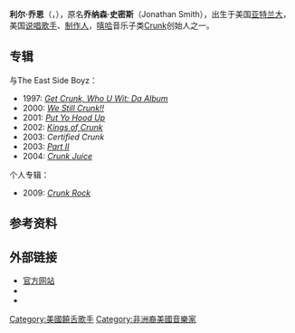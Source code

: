 {{Infobox musical artist
|Name = Lil Jon
|Background = solo_singer
|Birth_name = Jonathan Smith<ref>{{cite web|url=http://articles.latimes.com/2007/mar/12/business/fi-hiphop12|title=Rappers hear siren song of opportunity|last=Semuels|first=Alana|date=2007-03-12|work=[[LA_Times|LA Times]]|accessdate=2009-09-27|archive-date=2010-05-07|archive-url=https://web.archive.org/web/20100507194738/http://articles.latimes.com/2007/mar/12/business/fi-hiphop12|dead-url=no}}</ref><ref name="all music">{{cite web|last=Birchmeier|first=Jason|title=Lil Jon - Biography|url=http://www.allmusic.com/artist/lil-jon-p276335|publisher=Allmusic|date=2006|accessdate=2008-04-11|archive-date=2010-10-20|archive-url=https://web.archive.org/web/20101020233556/http://www.allmusic.com/artist/lil-jon-p276335|dead-url=no}}</ref>
|Img = Lil Jon.jpg
|Img_capt = Lil Jon，2007年9月
|Alias = <!--this field is not for nicknames. See [[Template:Infobox_musical_artist/doc|Template:Infobox musical artist/doc]]-->
|birth_date = {{birth date and age|1971|1|17}}
|birth_place = [[美国|美国]][[乔治亚州|乔治亚州]][[亚特兰大|亚特兰大]]
|Instrument = [[键盘乐器|键盘乐器]]、[[合成器|合成器]]、[[Roland_TR-808|Roland TR-808]]、[[Drum_Machine|Drum Machine]]、[[采样器|采样器]]
|Genre = [[Crunk|Crunk]]、[[Rapcore|Rapcore]]、[[说唱摇滚|说唱摇滚]]、[[Hip_house|Hip house]]、[[Reggaeton|Reggaeton]]、[[Crunkcore|Crunkcore]]
|Occupation = 说唱歌手、歌手、制作人、酒商
|Years_active = 1993年至今
|Label =[[BME_Recordings|BME Recordings]]<br /> [[Universal_Republic_Records|Universal Republic Records]]<br />[[TVT_Records|TVT Records]] (2001-2008)
|Associated_acts = [[Pitbull_(rapper)|Pitbull]], [[The_East_Side_Boyz|The East Side Boyz]], [[Snoop_Dogg|Snoop Dogg]], [[Ludacris|Ludacris]], [[Ying_Yang_Twins|Ying Yang Twins]], [[DJ_Drama|DJ Drama]], [[T.I.|T.I.]], [[亚瑟小子|亚瑟小子]], [[E-40|E-40]], [[Diplo|Diplo]], [[T-Pain|T-Pain]], [[R.Kelly|R.Kelly]], [[Soulja_Boy|Soulja Boy]], [[Lil_Wayne|Lil Wayne]], [[Swizz_Beatz|Swizz Beatz]], [[Three_6_Mafia|Three 6 Mafia]]
|URL = http://liljon.com/
}}

'''利尔·乔恩'''（{{lang-en|Lil Jon}}，{{bd|1971年|1月17日}}），原名'''乔纳森·史密斯'''（Jonathan Smith），出生于美国[[亚特兰大|亚特兰大]]，美国[[说唱歌手|说唱歌手]]、[[制作人|制作人]]，[[嘻哈|嘻哈]]音乐子类[[Crunk|Crunk]]创始人之一。

== 专辑 ==
与The East Side Boyz：
* 1997: ''[[Get_Crunk,_Who_U_Wit:_Da_Album|Get Crunk, Who U Wit: Da Album]]''
* 2000: ''[[We_Still_Crunk!!|We Still Crunk!!]]''
* 2001: ''[[Put_Yo_Hood_Up|Put Yo Hood Up]]''
* 2002: ''[[Kings_of_Crunk|Kings of Crunk]]''
* 2003: ''Certified Crunk''
* 2003: ''[[Part_II_(album)|Part II]]''
* 2004: ''[[Crunk_Juice|Crunk Juice]]''
个人专辑：
* 2009: ''[[Crunk_Rock|Crunk Rock]]''

== 参考资料 ==
{{reflist}}

== 外部链接 ==
* [https://web.archive.org/web/20051127015648/http://www.liljononline.com/ 官方网站]
* {{imdb name |id=1441760 |name=Lil Jon}}
* {{MySpace|liljonworld|Lil Jon}}

{{Authority control}}
{{DEFAULTSORT:Lil Jon}}
[[Category:美國饒舌歌手|Category:美國饒舌歌手]]
[[Category:非洲裔美國音樂家|Category:非洲裔美國音樂家]]
